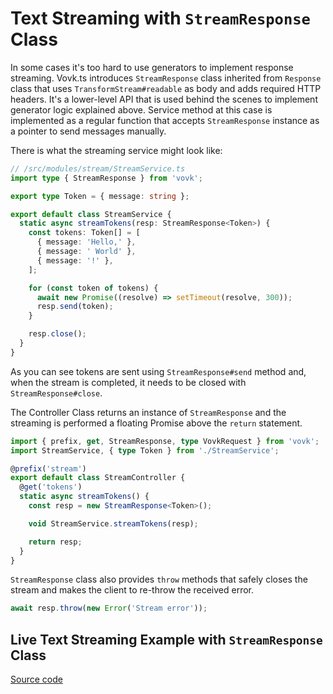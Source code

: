 
# Text Streaming with `StreamResponse` Class

In some cases it's too hard to use generators to implement response streaming. Vovk.ts introduces `StreamResponse` class inherited from `Response` class that uses `TransformStream#readable` as body and adds required HTTP headers. 
It's a lower-level API that is used behind the scenes to implement generator logic explained above.
Service method at this case is implemented as a regular function that accepts `StreamResponse` instance as a pointer to send messages manually.

There is what the streaming service might look like:

```ts
// /src/modules/stream/StreamService.ts
import type { StreamResponse } from 'vovk';

export type Token = { message: string };

export default class StreamService {
  static async streamTokens(resp: StreamResponse<Token>) {
    const tokens: Token[] = [
      { message: 'Hello,' },
      { message: ' World' },
      { message: '!' },
    ];

    for (const token of tokens) {
      await new Promise((resolve) => setTimeout(resolve, 300));
      resp.send(token);
    }

    resp.close();
  }
}
```

As you can see tokens are sent using `StreamResponse#send` method and, when the stream is completed, it needs to be closed with `StreamResponse#close`.

The Controller Class returns an instance of `StreamResponse` and the streaming is performed a floating Promise above the `return` statement.

```ts
import { prefix, get, StreamResponse, type VovkRequest } from 'vovk';
import StreamService, { type Token } from './StreamService';

@prefix('stream')
export default class StreamController {
  @get('tokens')
  static async streamTokens() {
    const resp = new StreamResponse<Token>();

    void StreamService.streamTokens(resp);

    return resp;
  }
}
```

`StreamResponse` class also provides `throw` methods that safely closes the stream and makes the client to re-throw the received error.

```ts
await resp.throw(new Error('Stream error'));
```


## Live Text Streaming Example with `StreamResponse` Class

<div className="doc-live-example">
    <LiveStreamResponseExample />
</div>
<Tabs items={['Service', 'Controller', 'Component']}>
  <Tabs.Tab><StreamService /></Tabs.Tab>
  <Tabs.Tab><StreamResponseObjectController /></Tabs.Tab>
  <Tabs.Tab><StreamExample /></Tabs.Tab>
</Tabs>

[Source code](https://github.com/finom/vovk-examples)